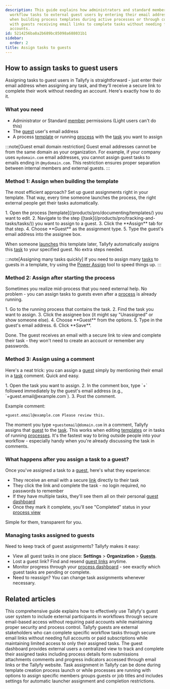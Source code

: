 ```yaml
---
description: This guide explains how administrators and standard members can assign
  workflow tasks to external guest users by entering their email addresses either
  when building process templates during active processes or through comment mentions
  with guests receiving email links to complete tasks without needing full Tallyfy
  accounts.
id: 5214256ba8a2b689bc85098a688031b1
sidebar:
  order: 2
title: Assign tasks to guests
---
```



## How to assign tasks to guest users

Assigning tasks to guest users in Tallyfy is straightforward - just enter their email address when assigning any task, and they'll receive a secure link to complete their work without needing an account. Here's exactly how to do it.

### What you need
- Administrator or Standard [member](/products/pro/documenting/members/) permissions (Light users can't do this)
- The [guest](/products/pro/documenting/guests/) user's email address
- A process [template](/products/pro/documenting/templates/) or running [process](/products/pro/tracking-and-tasks/processes/) with the [task](/products/pro/tracking-and-tasks/tasks/) you want to assign

:::note[Guest email domain restriction]
Guest email addresses cannot be from the same domain as your organization. For example, if your company uses `mydomain.com` email addresses, you cannot assign guest tasks to emails ending in `@mydomain.com`. This restriction ensures proper separation between internal members and external guests.
:::

### Method 1: Assign when building the template

The most efficient approach? Set up guest assignments right in your template. That way, every time someone launches the process, the right external people get their tasks automatically.

<Steps>
1. Open the process [template](/products/pro/documenting/templates/) you want to edit.
2. Navigate to the step ([task](/products/pro/tracking-and-tasks/tasks/)) you want to assign to a guest.
3. Click the **Assign** tab for that step.
4. Choose **Guest** as the assignment type.
5. Type the guest's email address into the assignee box.
</Steps>

When someone [launches](/products/pro/launching/) this template later, Tallyfy automatically assigns this [task](/products/pro/tracking-and-tasks/tasks/) to your specified guest. No extra steps needed.

:::note[Assigning many tasks quickly]
If you need to assign many [tasks](/products/pro/tracking-and-tasks/tasks/) to guests in a template, try using the [Power Assign](/products/pro/documenting/templates/how-can-power-tools-enhance-my-tallyfy-experience/) tool to speed things up.
:::

### Method 2: Assign after starting the process

Sometimes you realize mid-process that you need external help. No problem - you can assign tasks to guests even after a [process](/products/pro/tracking-and-tasks/processes/) is already running.

<Steps>
1. Go to the running process that contains the task.
2. Find the task you want to assign.
3. Click the assignee box (it might say "Unassigned" or show someone else).
4. Choose **Guest** from the options.
5. Type in the guest's email address.
6. Click **Save**.
</Steps>

Done. The guest receives an email with a secure link to view and complete their task - they won't need to create an account or remember any passwords.

### Method 3: Assign using a comment

Here's a neat trick: you can assign a [guest](/products/pro/documenting/guests/) simply by mentioning their email in a [task](/products/pro/tracking-and-tasks/tasks/) comment. Quick and easy.

<Steps>
1. Open the task you want to assign.
2. In the comment box, type `+` followed immediately by the guest's email address (e.g., `+guest.email@example.com`).
3. Post the comment.
</Steps>

Example comment:
```
+guest.email@example.com Please review this.
```

The moment you type `+guestemail@domain.com` in a comment, Tallyfy assigns that [guest](/products/pro/documenting/guests/) to the [task](/products/pro/tracking-and-tasks/tasks/). This works when editing [templates](/products/pro/documenting/templates/) or in tasks of running [processes](/products/pro/tracking-and-tasks/processes/). It's the fastest way to bring outside people into your workflow - especially handy when you're already discussing the task in comments.

### What happens after you assign a task to a guest?

Once you've assigned a task to a [guest](/products/pro/documenting/guests/), here's what they experience:

- They receive an email with a secure [link](/products/pro/documenting/guests/how-to-find-a-guest-task-link-in-tallyfy/) directly to their task
- They click the link and complete the task - no login required, no passwords to remember
- If they have multiple tasks, they'll see them all on their personal [guest dashboard](/products/pro/documenting/guests/how-can-guests-monitor-their-processes-on-tallyfy/)
- Once they mark it complete, you'll see "Completed" status in your [process view](/products/pro/tracking-and-tasks/tracker-view/)

Simple for them, transparent for you.

### Managing tasks assigned to guests

Need to keep track of guest assignments? Tallyfy makes it easy:

- View all guest tasks in one place: **Settings** > **Organization** > **[Guests](/products/pro/documenting/guests/)**.
- Lost a guest link? Find and resend [guest links](/products/pro/documenting/guests/how-to-find-a-guest-task-link-in-tallyfy/) anytime.
- Monitor progress through your [process dashboard](/products/pro/tracking-and-tasks/tracker-view/) - see exactly which guest tasks are pending or complete.
- Need to reassign? You can change task assignments whenever necessary.


## Related articles
<CardGrid>
<LinkTitleCard header="<b>Guests > Complete guide to guest user management</b>" href="/products/pro/documenting/guests/guest-user-guide/" > This comprehensive guide explains how to effectively use Tallyfy's guest user system to include external participants in workflows through secure email-based access without requiring paid accounts while maintaining proper security and process control. </LinkTitleCard>
<LinkTitleCard header="<b>Guests > What is a guest</b>" href="/products/pro/documenting/guests/what-is-a-guest/" > Tallyfy guests are external stakeholders who can complete specific workflow tasks through secure email links without needing full accounts or paid subscriptions while maintaining limited access to only their assigned tasks. </LinkTitleCard>
<LinkTitleCard header="<b>Guests > The guest view</b>" href="/products/pro/documenting/guests/how-can-guests-monitor-their-processes-on-tallyfy/" > The guest dashboard provides external users a centralized view to track and complete their assigned tasks including process details form submissions attachments comments and progress indicators accessed through email links or the Tallyfy website. </LinkTitleCard>
<LinkTitleCard header="<b>Edit Task > Assign members or guests after launching</b>" href="/products/pro/tracking-and-tasks/tasks/edit-task/how-can-i-assign-members-to-tasks-in-tallyfy/" > Task assignment in Tallyfy can be done during template creation process launch or while processes are running with options to assign specific members groups guests or job titles and includes settings for automatic launcher assignment and completion restrictions. </LinkTitleCard>
</CardGrid>